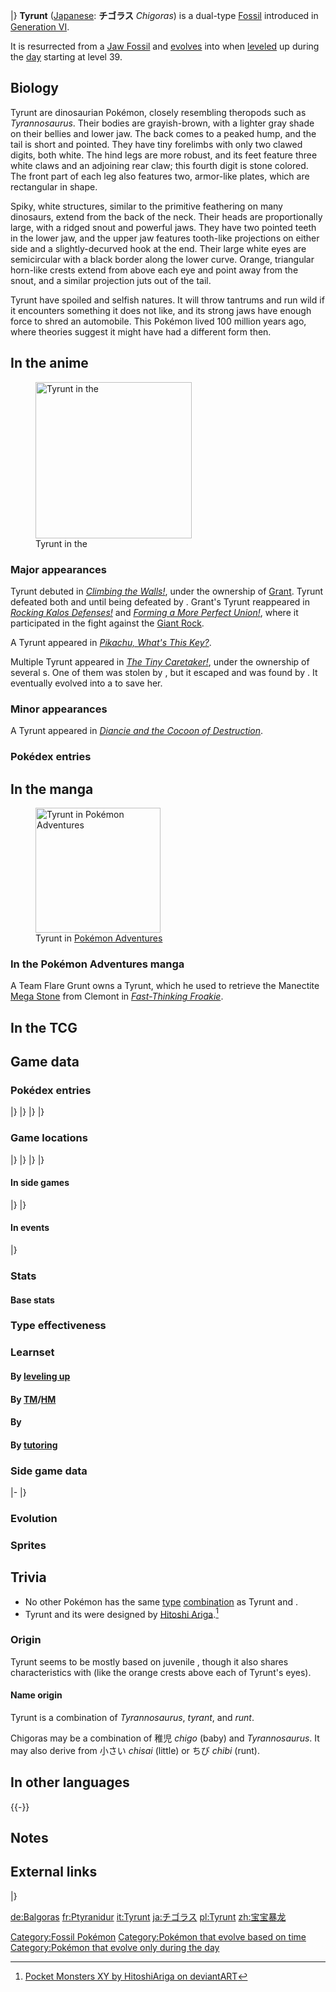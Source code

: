 {{PokémonPrevNext/Head|type=Rock|type2=Dragon}}
{{PokémonPrevNext/Pokémon|type=Rock|prevnum=695|prev=Heliolisk|nextnum=697|next=Tyrantrum}}
|}
{{Pokémon Infobox
|name=Tyrunt
|jname=チゴラス
|tmname=Chigoras
|jtranslit=Chigorasu
|category=Royal Heir
|typebox=1
|type1=Rock
|type2=Dragon
|ndex=696
|karea=Coastal
|kdex=064
|height-ftin=2'07"
|height-m=0.8
|weight-lbs=57.3
|weight-kg=26.0
|abilityn=d
|ability1=Strong Jaw
|abilityd=Sturdy
|egggroupn=1
|egggroup1=Monster
|egggroup2=Dragon
|gendercode=31
|eggcycles=30
|evtotal=1
|evat=1
|lv100exp=1,000,000
|color=Brown
|catchrate=45
|body=06
|expyield=72
|pokefordex=tyrunt
|generation=6
|friendship=70
}}
'''Tyrunt''' ([[List of Japanese Pokémon names|Japanese]]: '''チゴラス''' ''Chigoras'') is a dual-type {{2t|Rock|Dragon}} [[Fossil]] {{OBP|Pokémon|species}} introduced in [[Generation VI]].

It is resurrected from a [[Jaw and Sail Fossils|Jaw Fossil]] and [[Evolution|evolves]] into {{p|Tyrantrum}} when [[level]]ed up during the [[Time|day]] starting at level 39.

==Biology==
Tyrunt are dinosaurian Pokémon, closely resembling theropods such as ''Tyrannosaurus''. Their bodies are grayish-brown, with a lighter gray shade on their bellies and lower jaw. The back comes to a peaked hump, and the tail is short and pointed. They have tiny forelimbs with only two clawed digits, both white. The hind legs are more robust, and its feet feature three white claws and an adjoining rear claw; this fourth digit is stone colored. The front part of each leg also features two, armor-like plates, which are rectangular in shape.

Spiky, white structures, similar to the primitive feathering on many dinosaurs, extend from the back of the neck. Their heads are proportionally large, with a ridged snout and powerful jaws. They have two pointed teeth in the lower jaw, and the upper jaw features tooth-like projections on either side and a slightly-decurved hook at the end. Their large white eyes are semicircular with a black border along the lower curve. Orange, triangular horn-like crests extend from above each eye and point away from the snout, and a similar projection juts out of the tail.

Tyrunt have spoiled and selfish natures. It will throw tantrums and run wild if it encounters something it does not like, and its strong jaws have enough force to shred an automobile. This Pokémon lived 100 million years ago, where theories suggest it might have had a different form then.

==In the anime==
[[File:Scientist Tyrunt.png|thumb|left|250px|Tyrunt in the {{pkmn|anime}}]]
===Major appearances===
Tyrunt debuted in ''[[XY025|Climbing the Walls!]]'', under the ownership of [[Grant]]. Tyrunt defeated both {{AP|Froakie}} and {{AP|Fletchling}} until being defeated by {{AP|Pikachu}}. Grant's Tyrunt reappeared in ''[[XY135|Rocking Kalos Defenses!]]'' and ''[[XY136|Forming a More Perfect Union!]]'', where it participated in the fight against the [[Giant Rock]].

A Tyrunt appeared in ''[[PK26|Pikachu, What's This Key?]]''.

Multiple Tyrunt appeared in ''[[XY087|The Tiny Caretaker!]]'', under the ownership of several {{tc|Scientist}}s. One of them was stolen by {{TRT}}, but it escaped and was found by {{an|Bonnie}}. It eventually evolved into a {{p|Tyrantrum}} to save her.

===Minor appearances===
A Tyrunt appeared in ''[[M17|Diancie and the Cocoon of Destruction]]''.

===Pokédex entries===
{{Animedexheader|Kalos}}
{{Animedexbody|XY025|Tyrunt|Ash's Pokédex|Tyrunt, the Royal Heir Pokémon. Tyrunt's jaws are so big and powerful, it can crunch up a car. If it doesn't like something, it responds with a wild tantrum.}}
{{Animedexbody|XY087|Tyrunt|Ash's Pokédex|Tyrunt, the Royal Heir Pokémon. When unhappy, Tyrunt will go on an angry rampage. It evolves into {{p|Tyrantrum}}.}}
{{Animedexfooter/Pokémon|''XY''|Kalos}}

==In the manga==
[[File:Team Flare Tyrunt Adventures.png|thumb|200px|Tyrunt in [[Pokémon Adventures]]]]
===In the Pokémon Adventures manga===
A Team Flare Grunt owns a Tyrunt, which he used to retrieve the Manectite [[Mega Stone]] from Clemont in ''[[PAXY12|Fast-Thinking Froakie]]''.

==In the TCG==
{{main|Tyrunt (TCG)}}

==Game data==
===Pokédex entries===
{{Dex/Header|type=rock|type2=dragon}}
{{Dex/NA|gen=VI}}
{{Dex/Gen|gen=VI}}
{{Dex/Entry1|v=X|t=FFF|entry=This Pokémon was restored from a fossil. If something happens that it doesn't like, it throws a tantrum and runs wild.}}
{{Dex/Entry1|v=Y|entry=Its immense jaws have enough destructive force that it can chew up an automobile. It lived 100 million years ago.}}
{{Dex/Entry1|v=Omega Ruby|t=FFF|entry=This Pokémon was restored from a fossil. If something happens that it doesn't like, it throws a tantrum and runs wild.}}
{{Dex/Entry1|t=FFF|v=Alpha Sapphire|entry=Its immense jaws have enough destructive force that it can chew up an automobile. It lived 100 million years ago.}}
|}
|}
{{Dex/Gen|gen=VII}}
{{Dex/Entry1|v=Ultra Sun|entry=Its large jaw has incredible destructive power. Some theories suggest that its restored form is different from its form of long ago.}}
{{Dex/Entry1|v=Ultra Moon|entry=Tyrunt is spoiled and selfish. It may just be trying to frolic, but sometimes the ones it's trying to frolic with are gravely injured.}}
|}
|}
{{Dex/Footer}}

===Game locations===
{{Availability/Header|type=rock|type2=dragon}}
{{Availability/NA|gen=VI}}
{{Availability/Gen|gen=VI}}
{{Availability/Entry2|v=X|v2=Y|t=FFF|area=Revive from [[Jaw and Sail Fossils|Jaw Fossil]] at the [[Ambrette Town]] {{DL|Ambrette Town|Fossil Lab}}}}
{{Availability/Entry2/None||v=Omega Ruby|v2=Alpha Sapphire|area=[[Trade]]<br/>Receive [[Jaw and Sail Fossils|Jaw Fossil]] [[held item|held]] by a [[trade]]d Pokémon and revive it<br/>{{pkmn2|Event}}}}
|}
|}
{{Availability/Gen|gen=VII}}
{{Availability/Entry2/None|v=Sun|v2=Moon|area=[[Trade]]<br/>Receive [[Jaw and Sail Fossils|Jaw Fossil]] [[held item|held]] by a [[trade]]d Pokémon and revive it}}
{{Availability/Entry2|v=Ultra Sun|v2=Ultra Moon|area=Revive from [[Jaw and Sail Fossils|Jaw Fossil]] at the [[Fossil Restoration Center]] on {{rt|8|Alola}}}}
|}
|}
{{Availability/Footer}}

====In side games====
{{Availability/Header|type=Rock|type2=Dragon}}
{{Availability/NA|gen=VI}}
{{Availability/Gen|gen=VI}}
{{Availability/Entry1|1|v=Battle Trozei|color={{defense color}}|area=[[Renegade Meadow#Stage 4|Renegade Meadow: Stage 4]]}}
{{Availability/Entry1|1|v=Shuffle|color={{beauty color}}|area=[[Desert Umbra|Desert Umbra: Stage 316]]<br>[[Zaffiro Coast|Zaffiro Coast: Stage 649]]}}
{{Availability/Entry1|1|v=Rumble World|color={{fire color}}|area=[[Fairy Land#Guardian's Peak|Fairy Land: Guardian's Peak]] <small>(All Areas)</small>}}
|}
|}
{{Availability/Footer}}

====In events====
{{eventAvail/h|Region|type=rock|type2=dragon}}
{{eventAvail|{{gameabbrev6|ORAS}}|PGL Tyrunt|Japanese region|Online|10|February 17 to April 30, 2015|link=List of Japanese region serial code event Pokémon distributions in Generation VI#PGL Tyrunt}}
{{eventAvail|{{gameabbrev6|ORAS}}|PGL Tyrunt|American region|Online|10|February 17 to April 30, 2015|link=List of American region serial code event Pokémon distributions in Generation VI#PGL Tyrunt}}
{{eventAvail|{{gameabbrev6|ORAS}}|PGL Tyrunt|PAL region|Online|10|February 17 to April 30, 2015|link=List of PAL region serial code event Pokémon distributions in Generation VI#PGL Tyrunt}}
{{eventAvail|{{gameabbrev6|ORAS}}|PGL Tyrunt|Korean region|Online|10|February 17 to April 30, 2015|link=List of Korean region serial code event Pokémon distributions in Generation VI#PGL Tyrunt}}
{{eventAvail|{{gameabbrev6|ORAS}}|PGL Tyrunt|Taiwanese region|Online|10|February 17 to April 30, 2015|link=List of Taiwanese region serial code event Pokémon distributions in Generation VI#PGL Tyrunt}}
|}

===Stats===
====Base stats====
{{BaseStats
|type=Rock
|type2=Dragon
|HP=     58
|Attack= 89
|Defense=77
|SpAtk=  45
|SpDef=  45
|Speed=  48}}

===Type effectiveness===
{{TypeEffectiveness
|type1=Rock
|type2=Dragon
|Normal=   50
|Flying=   50
|Fighting=200
|Ground=  200
|Rock=    100
|Bug=     100
|Poison=   50
|Ghost=   100
|Steel=   200
|Fire=    25
|Water=   100
|Grass=   100
|Electric=50
|Psychic= 100
|Ice=      200
|Dragon=  200
|Dark=    100
|Fairy=   200
|notes= no
}}

===Learnset===
====By [[Level|leveling up]]====
{{learnlist/levelh/7|Tyrunt|Rock|Dragon|6}}
{{learnlist/level7|1|Tail Whip|Normal|Status|&mdash;|100|30}}
{{learnlist/level7|1|Tackle|Normal|Physical|40|100|35}}
{{learnlist/level7|6|Roar|Normal|Status|&mdash;|&mdash;|20}}
{{learnlist/level7|10|Stomp|Normal|Physical|65|100|20}}
{{learnlist/level7|12|Bide|Normal|Physical|&mdash;|&mdash;|10}}
{{learnlist/level7|15|Stealth Rock|Rock|Status|&mdash;|&mdash;|20}}
{{learnlist/level7|17|Bite|Dark|Physical|60|100|25}}
{{learnlist/level7|20|Charm|Fairy|Status|&mdash;|100|20}}
{{learnlist/level7|26|Ancient Power|Rock|Special|60|100|5||'''}}
{{learnlist/level7|30|Dragon Tail|Dragon|Physical|60|90|10||'''}}
{{learnlist/level7|34|Crunch|Dark|Physical|80|100|15}}
{{learnlist/level7|37|Dragon Claw|Dragon|Physical|80|100|15||'''}}
{{learnlist/level7|40|Thrash|Normal|Physical|120|100|10}}
{{learnlist/level7|44|Earthquake|Ground|Physical|100|100|10}}
{{learnlist/level7|49|Horn Drill|Normal|Physical|&mdash;|&mdash;|5}}
{{learnlist/levelf/7|Tyrunt|Rock|Dragon|6}}

====By [[TM]]/[[HM]]====
{{learnlist/tmh/7|Tyrunt|Rock|Dragon|6}}
{{learnlist/tm7|TM02|Dragon Claw|Dragon|Physical|80|100|15||'''}}
{{learnlist/tm7|TM05|Roar|Normal|Status|&mdash;|&mdash;|20}}
{{learnlist/tm7|TM06|Toxic|Poison|Status|&mdash;|90|10}}
{{learnlist/tm7|TM10|Hidden Power|Normal|Special|60|100|15}}
{{learnlist/tm7|TM11|Sunny Day|Fire|Status|&mdash;|&mdash;|5}}
{{learnlist/tm7|TM17|Protect|Normal|Status|&mdash;|&mdash;|10}}
{{learnlist/tm7|TM21|Frustration|Normal|Physical|&mdash;|100|20}}
{{learnlist/tm7|TM26|Earthquake|Ground|Physical|100|100|10}}
{{learnlist/tm7|TM27|Return|Normal|Physical|&mdash;|100|20}}
{{learnlist/tm7|TM31|Brick Break|Fighting|Physical|75|100|15}}
{{learnlist/tm7|TM32|Double Team|Normal|Status|&mdash;|&mdash;|15}}
{{learnlist/tm7|TM37|Sandstorm|Rock|Status|&mdash;|&mdash;|10}}
{{learnlist/tm7|TM39|Rock Tomb|Rock|Physical|60|95|15||'''}}
{{learnlist/tm7|TM40|Aerial Ace|Flying|Physical|60|&mdash;|20}}
{{learnlist/tm7|TM42|Facade|Normal|Physical|70|100|20}}
{{learnlist/tm7|TM44|Rest|Psychic|Status|&mdash;|&mdash;|10}}
{{learnlist/tm7|TM45|Attract|Normal|Status|&mdash;|100|15}}
{{learnlist/tm7|TM48|Round|Normal|Special|60|100|15}}
{{learnlist/tm7|TM69|Rock Polish|Rock|Status|&mdash;|&mdash;|20}}
{{learnlist/tm7|TM71|Stone Edge|Rock|Physical|100|80|5||'''}}
{{learnlist/tm7|TM78|Bulldoze|Ground|Physical|60|100|20}}
{{learnlist/tm7|TM80|Rock Slide|Rock|Physical|75|90|10||'''}}
{{learnlist/tm7|TM82|Dragon Tail|Dragon|Physical|60|90|10||'''}}
{{learnlist/tm7|TM87|Swagger|Normal|Status|&mdash;|85|15}}
{{learnlist/tm7|TM88|Sleep Talk|Normal|Status|&mdash;|&mdash;|10}}
{{learnlist/tm7|TM90|Substitute|Normal|Status|&mdash;|&mdash;|10}}
{{learnlist/tm7|TM97|Dark Pulse|Dark|Special|80|100|15}}
{{learnlist/tm7|TM100|Confide|Normal|Status|&mdash;|&mdash;|20}}
{{learnlist/tmf/7|Tyrunt|Rock|Dragon|6}}

====By {{pkmn|breeding}}====
{{learnlist/breedh/7|Tyrunt|Rock|Dragon|6}}
{{learnlist/breed7|{{MSP|079|Slowpoke}}{{MSP|080|Slowbro}}{{MSP|199|Slowking}}{{MSP|387|Turtwig}}{{MSP|388|Grotle}}{{MSP|389|Torterra}}<br>{{MSP|712|Bergmite}}{{MSP|713|Avalugg}}|Curse|Ghost|Status|&mdash;|&mdash;|10}}
{{learnlist/breed7|{{MSP|116|Horsea}}{{MSP|117|Seadra}}{{MSP|230|Kingdra}}{{MSP|130|Gyarados}}{{MSP|147|Dratini}}{{MSP|148|Dragonair}}<br>{{MSP|149|Dragonite}}{{MSP|334|Altaria}}{{MSP|610|Axew}}{{MSP|611|Fraxure}}{{MSP|612|Haxorus}}{{MSP|782|Jangmo-o}}<br>{{MSP|783|Hakamo-o}}{{MSP|784|Kommo-o}}|Dragon Dance|Dragon|Status|&mdash;|&mdash;|20}}
{{learnlist/breed7|{{MSP|004|Charmander}}{{MSP|005|Charmeleon}}{{MSP|006|Charizard}}{{MSP|024|Arbok}}{{MSP|248|Tyranitar}}{{MSP|295|Exploud}}<br>{{MSP|373|Salamence}}{{MSP|445|Garchomp}}|Fire Fang|Fire|Physical|65|95|15}}
{{learnlist/breed7|{{MSP|024|Arbok}}{{MSP|130|Gyarados}}{{MSP|248|Tyranitar}}{{MSP|295|Exploud}}{{MSP|712|Bergmite}}{{MSP|713|Avalugg}}|Ice Fang|Ice|Physical|65|95|15}}
{{learnlist/breed7|{{MSP|024|Arbok}}{{MSP|336|Seviper}}|Poison Fang|Poison|Physical|50|100|15}}
{{learnlist/breed7|{{MSP|111|Rhyhorn}}{{MSP|112|Rhydon}}{{MSP|464|Rhyperior}}{{MSP|246|Larvitar}}{{MSP|247|Pupitar}}{{MSP|248|Tyranitar}}<br>{{MSP|304|Aron}}{{MSP|305|Lairon}}{{MSP|306|Aggron}}{{MSP|389|Torterra}}{{MSP|408|Cranidos}}{{MSP|409|Rampardos}}<br>{{MSP|410|Shieldon}}{{MSP|411|Bastiodon}}{{MSP|696|Tyrunt}}{{MSP|697|Tyrantrum}}{{MSP|698|Amaura}}{{MSP|699|Aurorus}}<br>{{MSP|712|Bergmite}}{{MSP|713|Avalugg}}{{MSP|784|Kommo-o}}|Rock Polish|Rock|Status|&mdash;|&mdash;|20}}
{{learnlist/breed7|{{MSP|024|Arbok}}{{MSP|248|Tyranitar}}{{MSP|295|Exploud}}{{MSP|373|Salamence}}|Thunder Fang|Electric|Physical|65|95|15}}
{{learnlist/breedf/7|Tyrunt|Rock|Dragon|6}}

====By [[Move Tutor|tutoring]]====
{{learnlist/tutorh/7|Tyrunt|Rock|Dragon|6}}
{{learnlist/tutor7|Block|Normal|Status|—|—|5|||no|yes}}
{{learnlist/tutor7|Draco Meteor|Dragon|Special|130|90|5||'''|yes|yes}}
{{learnlist/tutor7|Dragon Pulse|Dragon|Special|85|100|10||'''|no|yes}}
{{learnlist/tutor7|Earth Power|Ground|Special|90|100|10|||no|yes}}
{{learnlist/tutor7|Hyper Voice|Normal|Special|90|100|10|||no|yes}}
{{learnlist/tutor7|Iron Defense|Steel|Status|—|—|15|||no|yes}}
{{learnlist/tutor7|Iron Head|Steel|Physical|80|100|15|||no|yes}}
{{learnlist/tutor7|Iron Tail|Steel|Physical|100|75|15|||no|yes}}
{{learnlist/tutor7|Outrage|Dragon|Physical|120|100|10||'''|no|yes}}
{{learnlist/tutor7|Snore|Normal|Special|50|100|15|||no|yes}}
{{learnlist/tutor7|Stealth Rock|Rock|Status|—|—|20|||no|yes}}
{{learnlist/tutor7|Stomping Tantrum|Ground|Physical|75|100|10|||no|yes}}
{{learnlist/tutor7|Superpower|Fighting|Physical|120|100|5|||no|yes}}
{{learnlist/tutor7|Zen Headbutt|Psychic|Physical|80|90|15|||no|yes}}
{{learnlist/tutorf/7|Tyrunt|Rock|Dragon|6}}

===Side game data===
{{Spindata/Head|type=Rock|type2=Dragon}}
{{Template:Spindata/Battle Trozei|col=6|type=Rock|ndex=696
|power=1
}}
|-
{{Spindata/Shuffle|col=6|type=Rock|ndex=696|num=452
|min=50
|max=100
|raisemaxlevel=5
|skill=Rock Break
|skilldesc=Destroys one breakable-rock disruption without fail.
|swapper=Super Cheer
}}
|}

===Evolution===
{{Evobox-2
|type1=rock
|type2=dragon
|no1=696
|name1=Tyrunt
|type1-1=Rock
|type2-1=Dragon
|evo1={{bag|Rare Candy}}<br>{{color2|000|Level|Level 39}}<br><small>during the {{color2|000|Time|day}}</small>
|no2=697
|name2=Tyrantrum
|type1-2=Rock
|type2-2=Dragon}}

===Sprites===
{{Spritebox/Header|type=rock|type2=dragon}}
{{Spritebox/NA|gen=VI}}
{{Spritebox/6|ndex=696}}
{{Spritebox/7|ndex=696}}
{{Spritebox/Footer|696|Tyrunt}}

==Trivia==
* No other Pokémon has the same [[type]] [[List of Pokémon with unique type combinations|combination]] as Tyrunt and {{p|Tyrantrum|its evolution}}.
* Tyrunt and its {{p|Tyrantrum|evolution}} were designed by [[Hitoshi Ariga]].<ref>[http://hitoshiariga.deviantart.com/art/Pocket-Monsters-XY-413536751 Pocket Monsters XY by HitoshiAriga on deviantART]</ref>

===Origin===
Tyrunt seems to be mostly based on juvenile ''{{wp|Tyrannosaurus}}'', though it also shares characteristics with ''{{wp|Gorgosaurus}}'' (like the orange crests above each of Tyrunt's eyes).

====Name origin====
Tyrunt is a combination of ''Tyrannosaurus'', ''tyrant'', and ''runt''.

Chigoras may be a combination of 稚児 ''chigo'' (baby) and ''Tyrannosaurus''. It may also derive from 小さい ''chisai'' (little) or ちび ''chibi'' (runt).

==In other languages==
{{Other languages|type=Rock|type2=Dragon
|ja=チゴラス ''Chigoras''|jameaning=Possibly from {{tt|稚児 ''chigo''|baby, child}} and ''{{wp|Tyrannosaurus}}''
|fr=Ptyranidur|frmeaning=From ''{{tt|petit|small}}'', ''Tyrannosaurus'', and ''{{tt|dur|tough}}''
|es=Tyrunt|esmeaning=Same as English name
|de=Balgoras|demeaning=From ''{{tt|Balg|brat}}'' and ''{{wp|Alioramus}}''
|it=Tyrunt|itmeaning=Same as English name
|ko=티고라스 ''Tigoraseu''|komeaning=Similar to Japanese name
|zh_cmn=寶寶暴龍 ''Bǎobǎobàolóng''|zh_cmnmeaning=From {{tt|寶寶 ''bǎobǎo''|baby}} and {{tt|暴龍 ''bàolóng''|Tyrannosaurus}}
|zh_yue=暴龍仔 ''Buhklùhngjí''|zh_yuemeaning=From {{tt|暴龍 ''buhklùhng''|Tyrannosaurus}} and {{tt|仔 ''jí''|young}}
|hi=टाइरंट ''Tyrunt''|himeaning=Transcription of English name
|ru=Тайрант ''Tayrant''|rumeaning=Transcription of English name
}}
{{-}}

==Notes==
<references/>

==External links==

{{PokémonPrevNext/Head|type=Rock|type2=Dragon}}
{{PokémonPrevNext/Pokémon|type=Rock|prevnum=695|prev=Heliolisk|nextnum=697|next=Tyrantrum}}
|}
{{Project Pokédex notice}}

[[Category:Fossil Pokémon]]
[[Category:Pokémon that evolve based on time]]
[[Category:Pokémon that evolve only during the day]]

[[de:Balgoras]]
[[fr:Ptyranidur]]
[[it:Tyrunt]]
[[ja:チゴラス]]
[[pl:Tyrunt]]
[[zh:宝宝暴龙]]